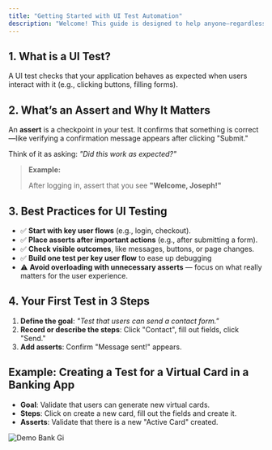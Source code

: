 ```yaml
---
title: "Getting Started with UI Test Automation"
description: "Welcome! This guide is designed to help anyone—regardless of technical background—create effective UI tests using our platform."
---
```


## 1. What is a UI Test?

A UI test checks that your application behaves as expected when users interact with it (e.g., clicking buttons, filling forms).

##  2. What’s an Assert and Why It Matters

An **assert** is a checkpoint in your test. It confirms that something is correct—like verifying a confirmation message appears after clicking "Submit."

Think of it as asking:  _"Did this work as expected?"_

> **Example:**  
>
> After logging in, assert that you see **"Welcome, Joseph\!"**

## 3. Best Practices for UI Testing

- ✅ **Start with key user flows** (e.g., login, checkout).
- ✅ **Place asserts after important actions** (e.g., after submitting a form).
- ✅ **Check visible outcomes**, like messages, buttons, or page changes.
- ✅ **Build one test per key user flow** to ease up debugging
- ⚠️ **Avoid overloading with unnecessary asserts** — focus on what really matters for the user experience.

## 4. Your First Test in 3 Steps

1. **Define the goal**: _"Test that users can send a contact form."_
2. **Record or describe the steps**: Click "Contact", fill out fields, click "Send."
3. **Add asserts**: Confirm "Message sent\!" appears.

## Example: Creating a Test for a Virtual Card in a Banking App

- **Goal**: Validate that users can generate new virtual cards.
- **Steps**: Click on create a new card, fill out the fields and create it.
- **Asserts**: Validate that there is a new "Active Card" created.

![Demo Bank Gi](/images/Demo-Bank.gif)